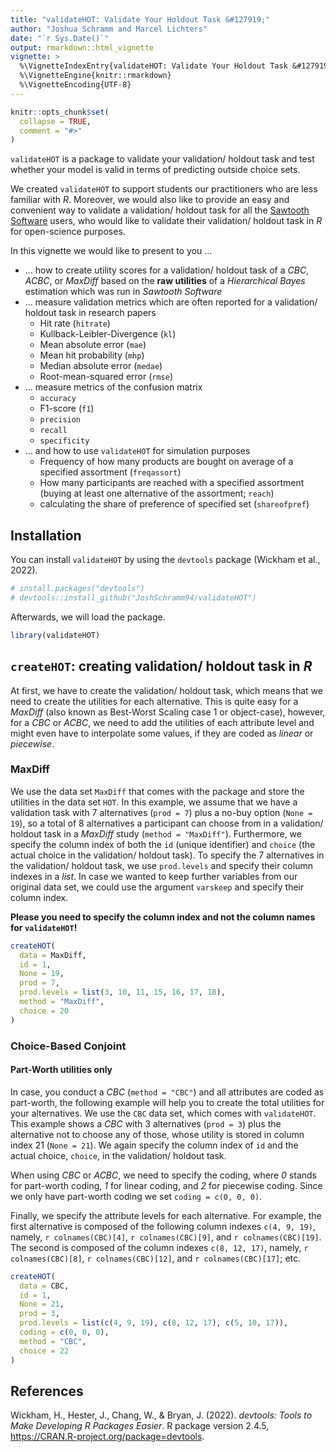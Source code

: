 ```yaml
---
title: "validateHOT: Validate Your Holdout Task &#127919;"
author: "Joshua Schramm and Marcel Lichters"
date: "`r Sys.Date()`"
output: rmarkdown::html_vignette
vignette: >
  %\VignetteIndexEntry{validateHOT: Validate Your Holdout Task &#127919;}
  %\VignetteEngine{knitr::rmarkdown}
  %\VignetteEncoding{UTF-8}
---
```


```r
knitr::opts_chunk$set(
  collapse = TRUE,
  comment = "#>"
)
```

<code>validateHOT</code> is a package to validate your validation/ holdout task and test whether your model is valid in terms of predicting outside choice sets.

We created <code>validateHOT</code> to support students our practitioners who are less familiar with *R*. Moreover, we would also like to provide an easy and convenient way to validate a validation/ holdout task for all the [Sawtooth Software](https://sawtoothsoftware.com/) users, who would like to validate their validation/ holdout task in *R* for open-science purposes.

In this vignette we would like to present to you ...

-   ... how to create utility scores for a validation/ holdout task of a *CBC*, *ACBC*, or *MaxDiff* based on the **raw utilities** of a *Hierarchical* *Bayes* estimation which was run in *Sawtooth Software*
-   ... measure validation metrics which are often reported for a validation/ holdout task in research papers
    -   Hit rate (<code>hitrate</code>)
    -   Kullback-Leibler-Divergence (<code>kl</code>)
    -   Mean absolute error (<code>mae</code>)
    -   Mean hit probability (<code>mhp</code>)
    -   Median absolute error (<code>medae</code>)
    -   Root-mean-squared error (<code>rmse</code>)
-   ... measure metrics of the confusion matrix
    -   <code>accuracy</code>
    -   F1-score (<code>f1</code>)
    -   <code>precision</code>
    -   <code>recall</code>
    -   <code>specificity</code>
-   ... and how to use <code>validateHOT</code> for simulation purposes
    -   Frequency of how many products are bought on average of a specified assortment (<code>freqassort</code>)
    -   How many participants are reached with a specified assortment (buying at least one alternative of the assortment; <code>reach</code>)
    -   calculating the share of preference of specified set (<code>shareofpref</code>)

## Installation

You can install `validateHOT` by using the `devtools` package (Wickham et al., 2022). 


```r
# install.packages("devtools")
# devtools::install_github("JoshSchramm94/validateHOT")
```

Afterwards, we will load the package. 

```r
library(validateHOT)
```

## `createHOT`: creating validation/ holdout task in *R*

At first, we have to create the validation/ holdout task, which means that we need to create the utilities for each alternative. This is quite easy for a *MaxDiff* (also known as Best-Worst Scaling case 1 or object-case), however, for a *CBC* or *ACBC*, we need to add the utilities of each attribute level and might even have to interpolate some values, if they are coded as *linear* or *piecewise*. 

### MaxDiff

We use the data set `MaxDiff` that comes with the package and store the utilities in the data set `HOT`. In this example, we assume that we have a validation task with 7 alternatives (`prod = 7`) plus a no-buy option (`None = 19`), so a total of 8 alternatives a participant can choose from in a validation/ holdout task in a *MaxDiff* study (`method = "MaxDiff"`). Furthermore, we specify the column index of both the `id` (unique identifier) and `choice` (the actual choice in the validation/ holdout task). To specify the 7 alternatives in the validation/ holdout task, we use `prod.levels` and specify their column indexes in a *list*. In case we wanted to keep further variables from our original data set, we could use the argument `varskeep` and specify their column index. 

**Please you need to specify the column index and not the column names for `validateHOT`!**

```r
createHOT(
  data = MaxDiff,
  id = 1,
  None = 19,
  prod = 7,
  prod.levels = list(3, 10, 11, 15, 16, 17, 18),
  method = "MaxDiff",
  choice = 20
)
```

### Choice-Based Conjoint

#### Part-Worth utilities only

In case, you conduct a *CBC* (`method = "CBC"`) and all attributes are coded as part-worth, the following example will help you to create the total utilities for your alternatives. We use the `CBC` data set, which comes with `validateHOT`. This example shows a *CBC* with 3 alternatives (`prod = 3`) plus the alternative not to choose any of those, whose utility is stored in column index 21 (`None = 21`). We again specify the column index of `id` and the actual choice, `choice`, in the validation/ holdout task. 

When using *CBC* or *ACBC*, we need to specify the coding, where *0* stands for part-worth coding, *1* for linear coding, and *2* for piecewise coding. Since we only have part-worth coding we set `coding = c(0, 0, 0)`. 

Finally, we specify the attribute levels for each alternative. For example, the first alternative is composed of the following column indexes `c(4, 9, 19)`, namely, `r colnames(CBC)[4]`, `r colnames(CBC)[9]`, and `r colnames(CBC)[19]`. The second is composed of the column indexes `c(8, 12, 17)`, namely, `r colnames(CBC)[8]`, `r colnames(CBC)[12]`, and `r colnames(CBC)[17]`; etc.

```r
createHOT(
  data = CBC,
  id = 1,
  None = 21,
  prod = 3,
  prod.levels = list(c(4, 9, 19), c(8, 12, 17), c(5, 10, 17)),
  coding = c(0, 0, 0),
  method = "CBC",
  choice = 22
)
```


## References

Wickham, H., Hester, J., Chang, W., & Bryan, J. (2022). *devtools: Tools to Make Developing R Packages Easier*. R package version 2.4.5, [https://CRAN.R-project.org/package=devtools](https://CRAN.R-project.org/package=devtools).
